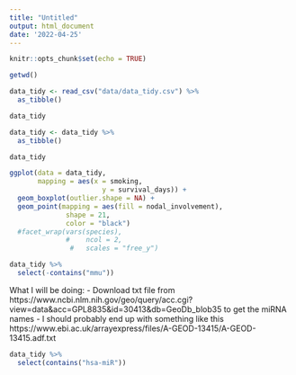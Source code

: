 ```yaml
---
title: "Untitled"
output: html_document
date: '2022-04-25'
---
```


```r
knitr::opts_chunk$set(echo = TRUE)
```


```r
getwd()
```



```r
data_tidy <- read_csv("data/data_tidy.csv") %>% 
  as_tibble()

data_tidy 
```

```r
data_tidy <- data_tidy %>% 
  as_tibble()

data_tidy 
```


```r
ggplot(data = data_tidy,
       mapping = aes(x = smoking,
                       y = survival_days)) +
  geom_boxplot(outlier.shape = NA) +
  geom_point(mapping = aes(fill = nodal_involvement),
              shape = 21,
              color = "black") 
  #facet_wrap(vars(species),
              #    ncol = 2,
               #   scales = "free_y")
```

```r

data_tidy %>% 
  select(-contains("mmu"))
```


What I will be doing:
- Download txt file from https://www.ncbi.nlm.nih.gov/geo/query/acc.cgi?view=data&acc=GPL8835&id=30413&db=GeoDb_blob35 to get the miRNA names
- I should probably end up with something like this https://www.ebi.ac.uk/arrayexpress/files/A-GEOD-13415/A-GEOD-13415.adf.txt



```r
data_tidy %>% 
  select(contains("hsa-miR"))
```




